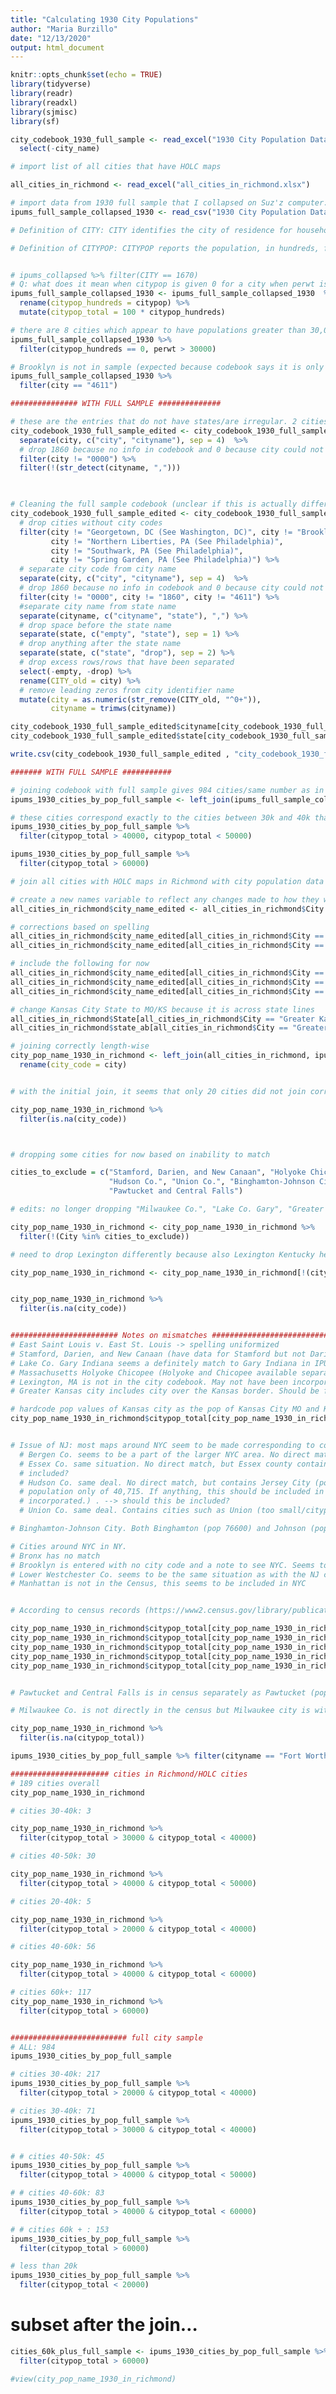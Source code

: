 ```yaml
---
title: "Calculating 1930 City Populations"
author: "Maria Burzillo"
date: "12/13/2020"
output: html_document
---
```


```r
knitr::opts_chunk$set(echo = TRUE)
library(tidyverse)
library(readr)
library(readxl)
library(sjmisc)
library(sf)
```

```r

city_codebook_1930_full_sample <- read_excel("1930 City Population Data/city_codebook_1930_full_sample.xlsx") %>%
  select(-city_name)

# import list of all cities that have HOLC maps

all_cities_in_richmond <- read_excel("all_cities_in_richmond.xlsx")

# import data from 1930 full sample that I collapsed on Suz'z computer: hopefully this will be the final dataset...
ipums_full_sample_collapsed_1930 <- read_csv("1930 City Population Data/1930_data_ipums_full_sample_collapsed.csv")

```


```r

# Definition of CITY: CITY identifies the city of residence for households located in identifiable cities. The Comparability section provides a discussion of factors affecting which cities are identified and how well they are represented in each sample. The cities identified by CITY are generally consistent with U.S. Census "place" definitions. For an explanation and history of the concept, see Chapter 9 in the Census Bureau's Geographic Areas Reference Manual.

# Definition of CITYPOP: CITYPOP reports the population, in hundreds, for all identifiable cities. For Decennial Census samples, CITYPOP reports the counts collected in that Decennial Census. For the 2005 ACS sample, CITYPOP reports populations estimates derived for the 2005 ACS. For ACS samples from 2006-2011, CITYPOP reports population estimates derived from the 2006 ACS. For the 2012-onward ACS, CITYPOP reports population estimates derived from the ACS of that year. CITYPOP is a 5-digit numeric variable that reports the population, in hundreds, for all identifiable cities. For instance, a city having a population of 1,234,500 will have a CITYPOP value of 12345. For all samples prior to 1940 and the 1940 100% dataset, CITYPOP reports the population for all incorporated municipalities


# ipums_collapsed %>% filter(CITY == 1670)
# Q: what does it mean when citypop is given 0 for a city when perwt is non-zero?: seems like 0 corresponds to a city not identified or unincorporated place response. 
ipums_full_sample_collapsed_1930 <- ipums_full_sample_collapsed_1930  %>%
  rename(citypop_hundreds = citypop) %>%
  mutate(citypop_total = 100 * citypop_hundreds) 

# there are 8 cities which appear to have populations greater than 30,000 and yet do not have a citypop encoded. Should check later if any cities graded by HOLC are missing and see if they are one of these
ipums_full_sample_collapsed_1930 %>%
  filter(citypop_hundreds == 0, perwt > 30000)

# Brooklyn is not in sample (expected because codebook says it is only in sample before 1900)
ipums_full_sample_collapsed_1930 %>%
  filter(city == "4611")


```


```r

############### WITH FULL SAMPLE ##############

# these are the entries that do not have states/are irregular. 2 cities dropped below. Rest of cities just kept with NA for state
city_codebook_1930_full_sample_edited <- city_codebook_1930_full_sample %>%
  separate(city, c("city", "cityname"), sep = 4)  %>%
  # drop 1860 because no info in codebook and 0 because city could not be identified.
  filter(city != "0000") %>%
  filter(!(str_detect(cityname, ",")))
  


# Cleaning the full sample codebook (unclear if this is actually different from the 1%/5% one but want to be safe)  
city_codebook_1930_full_sample_edited <- city_codebook_1930_full_sample %>%
  # drop cities without city codes
  filter(city != "Georgetown, DC (See Washington, DC)", city != "Brooklyn, NY (See NYC)", 
         city != "Northern Liberties, PA (See Philadelphia)",
         city != "Southwark, PA (See Philadelphia)",
         city != "Spring Garden, PA (See Philadelphia)") %>%
  # separate city code from city name
  separate(city, c("city", "cityname"), sep = 4)  %>%
  # drop 1860 because no info in codebook and 0 because city could not be identified. Exclude city 1860 because city name is blank in codebook. Exclude Brooklyn (4611) because only in censuses before 1900 and so not relevant
  filter(city != "0000", city != "1860", city != "4611") %>%
  #separate city name from state name
  separate(cityname, c("cityname", "state"), ",") %>%
  # drop space before the state name
  separate(state, c("empty", "state"), sep = 1) %>%
  # drop anything after the state name
  separate(state, c("state", "drop"), sep = 2) %>%
  # drop excess rows/rows that have been separated
  select(-empty, -drop) %>%
  rename(CITY_old = city) %>%
  # remove leading zeros from city identifier name
  mutate(city = as.numeric(str_remove(CITY_old, "^0+")),
         cityname = trimws(cityname))

city_codebook_1930_full_sample_edited$cityname[city_codebook_1930_full_sample_edited$city == 2683] <- "Hanover township, Luzerne county"
city_codebook_1930_full_sample_edited$state[city_codebook_1930_full_sample_edited$city == 2683] <- "PA"

write.csv(city_codebook_1930_full_sample_edited , "city_codebook_1930_full_sample_edited")  
```



```r

####### WITH FULL SAMPLE ###########

# joining codebook with full sample gives 984 cities/same number as in full collapsed sample -> looks good
ipums_1930_cities_by_pop_full_sample <- left_join(ipums_full_sample_collapsed_1930, city_codebook_1930_full_sample_edited)

# these cities correspond exactly to the cities between 30k and 40k that I had originally identified 
ipums_1930_cities_by_pop_full_sample %>%
  filter(citypop_total > 40000, citypop_total < 50000)

ipums_1930_cities_by_pop_full_sample %>%
  filter(citypop_total > 60000)


```


```r

# join all cities with HOLC maps in Richmond with city population data from 1930. This will allow us to filter cities by various population cutoffs. First task will be to make sure that the cities that did not automcatically join correctly are corrected.

# create a new names variable to reflect any changes made to how they were originally in Richmond
all_cities_in_richmond$city_name_edited <- all_cities_in_richmond$City

# corrections based on spelling
all_cities_in_richmond$city_name_edited[all_cities_in_richmond$City == "East Saint Louis"] <- "East St. Louis"
all_cities_in_richmond$city_name_edited[all_cities_in_richmond$City == "Schenectady"] <- "Schenectedy"

# include the following for now
all_cities_in_richmond$city_name_edited[all_cities_in_richmond$City == "Lake Co. Gary"] <- "Gary"
all_cities_in_richmond$city_name_edited[all_cities_in_richmond$City == "Greater Kansas City"] <- "Kansas City"
all_cities_in_richmond$city_name_edited[all_cities_in_richmond$City == "Milwaukee Co."] <- "Milwaukee"

# change Kansas City State to MO/KS because it is across state lines
all_cities_in_richmond$State[all_cities_in_richmond$City == "Greater Kansas City"] <- "Kansas/Missouri"
all_cities_in_richmond$state_ab[all_cities_in_richmond$City == "Greater Kansas City"] <- "KS/MO"

# joining correctly length-wise
city_pop_name_1930_in_richmond <- left_join(all_cities_in_richmond, ipums_1930_cities_by_pop_full_sample, by = c("city_name_edited" = "cityname", "state_ab" = "state")) %>%
  rename(city_code = city)


# with the initial join, it seems that only 20 cities did not join correctly -> likey a city designaiton or spelling mismatch error

city_pop_name_1930_in_richmond %>%
  filter(is.na(city_code))



# dropping some cities for now based on inability to match

cities_to_exclude = c("Stamford, Darien, and New Canaan", "Holyoke Chicopee", "Bergen Co.", "Essex Co.", 
                      "Hudson Co.", "Union Co.", "Binghamton-Johnson City", "Lower Westchester Co.",
                      "Pawtucket and Central Falls")

# edits: no longer dropping "Milwaukee Co.", "Lake Co. Gary", "Greater Kansas City"

city_pop_name_1930_in_richmond <- city_pop_name_1930_in_richmond %>%
  filter(!(City %in% cities_to_exclude))

# need to drop Lexington differently because also Lexington Kentucky here

city_pop_name_1930_in_richmond <- city_pop_name_1930_in_richmond[!(city_pop_name_1930_in_richmond$City == "Lexington" & city_pop_name_1930_in_richmond$state_ab == "MA"),]


city_pop_name_1930_in_richmond %>%
  filter(is.na(city_code))


######################## Notes on mismatches ##################################3
# East Saint Louis v. East St. Louis -> spelling uniformized 
# Stamford, Darien, and New Canaan (have data for Stamford but not Darien or New Canaan. Stamford has citypop of 46,300 so could be in treatment group, especially if these 3 cities make up 1 urban area. It is included in Aaronson) -> exclude for now
# Lake Co. Gary Indiana seems a definitely match to Gary Indiana in IPUMS. Lake County is the county name that Gary is in. Not sure why the put that in the name but changing to just Gary
# Massachusetts	Holyoke Chicopee (Holyoke and Chicopee available separately. Pop of Chicopee IS 43,900. Population of Holyoke is 56500. Chicopee and Holyoke are included in Aaronson). Based on the maps, they seem to make up 1 larger urban area. Exclude for now but could be added back in later as part of the larger cities
# Lexington, MA is not in the city codebook. May not have been incorporated at the time according to census sheet, only population of 9k at the time. Exclude for now. Could be included later since part of the area mapped for Boston but...
# Greater Kansas city includes city over the Kansas border. Should be fine to include. If anything, Kansas City match would be an underestimate, which would not be a problem because the population is 399,700 and thus already way above the threshold. Kansas City Kansas has population 121,800 so both well over threshold

# hardcode pop values of Kansas city as the pop of Kansas City MO and Kansas City KS
city_pop_name_1930_in_richmond$citypop_total[city_pop_name_1930_in_richmond$City == "Greater Kansas City"] <- ipums_1930_cities_by_pop_full_sample$citypop_total[ipums_1930_cities_by_pop_full_sample$city == 3250] + ipums_1930_cities_by_pop_full_sample$citypop_total[ipums_1930_cities_by_pop_full_sample$city == 3260]


# Issue of NJ: most maps around NYC seem to be made corresponding to counties rather than cities. All seem to be part of the larger NYC area
  # Bergen Co. seems to be a part of the larger NYC area. No direct match in census, but there is a North Bergen. However this is part of      # Hudson county, not Bergen county. Doesn't seem to have any cities large enough to be inclued in analysis
  # Essex Co. same situation. No direct match, but Essex county contains Newark, which had a population of 442300 ->> should this be 
  # included?
  # Hudson Co. same deal. No direct match, but contains Jersey City (pop 316700) and North Bergen (North Bergen has a        
  # population only of 40,715. If anything, this should be included in the treatment group, however, citypop = 0, meaning the place was not 
  # incorporated.) . --> should this be included?
  # Union Co. same deal. Contains cities such as Union (too small/citypop 0) and Elizabeth (pop 114,500) -> should we include?

# Binghamton-Johnson City. Both Binghamton (pop 76600) and Johnson (pop 13500) can be found separately in the Census --> should we include?

# Cities around NYC in NY. 
# Bronx has no match
# Brooklyn is entered with no city code and a note to see NYC. Seems to be counted within NYC (pop 6,930,400)
# Lower Westchester Co. seems to be the same situation as with the NJ counties near NYC. No direct match. Contains Yonkers (pop 134,600), New Rochelle (pop 54,000), White Plains (pop 35,800)
# Manhattan is not in the Census, this seems to be included in NYC


# According to census records (https://www2.census.gov/library/publications/decennial/1930/population-volume-1/03815512v1ch07.pdf), NYC contains the 5 boroughs of Bronx, Brooklyn, Manhattan, Queens, and Richmond (Staten Island). All had 1930 pops well over 60k. Should all be included. Writing in these population numbers from the census doc linked here.

city_pop_name_1930_in_richmond$citypop_total[city_pop_name_1930_in_richmond$City == "Bronx"] <- 1265258
city_pop_name_1930_in_richmond$citypop_total[city_pop_name_1930_in_richmond$City == "Brooklyn"] <- 2560401
city_pop_name_1930_in_richmond$citypop_total[city_pop_name_1930_in_richmond$City == "Manhattan"] <- 1867312
city_pop_name_1930_in_richmond$citypop_total[city_pop_name_1930_in_richmond$City == "Queens"] <- 1079129
city_pop_name_1930_in_richmond$citypop_total[city_pop_name_1930_in_richmond$City == "Staten Island"] <- 158346


# Pawtucket and Central Falls is in census separately as Pawtucket (pop 77,100) and Central Falls (pop 25800) -> exclude for now but clearly 2 cities directly next to eachother with a combiend pop well over 60k

# Milwaukee Co. is not directly in the census but Milwaukee city is with population 578,200. The county seems to be a slightly bigger area than the city, but not by much... excluded for now but seems like this should really be included. If anything, population would be underestimate.

city_pop_name_1930_in_richmond %>%
  filter(is.na(citypop_total))

ipums_1930_cities_by_pop_full_sample %>% filter(cityname == "Fort Worth")


```


```r

###################### cities in Richmond/HOLC cities
# 189 cities overall
city_pop_name_1930_in_richmond

# cities 30-40k: 3 

city_pop_name_1930_in_richmond %>%
  filter(citypop_total > 30000 & citypop_total < 40000)

# cities 40-50k: 30

city_pop_name_1930_in_richmond %>%
  filter(citypop_total > 40000 & citypop_total < 50000)

# cities 20-40k: 5

city_pop_name_1930_in_richmond %>%
  filter(citypop_total > 20000 & citypop_total < 40000)

# cities 40-60k: 56

city_pop_name_1930_in_richmond %>%
  filter(citypop_total > 40000 & citypop_total < 60000)

# cities 60k+: 117
city_pop_name_1930_in_richmond %>%
  filter(citypop_total > 60000)


########################## full city sample
# ALL: 984
ipums_1930_cities_by_pop_full_sample 

# cities 30-40k: 217
ipums_1930_cities_by_pop_full_sample %>%
  filter(citypop_total > 20000 & citypop_total < 40000)

# cities 30-40k: 71
ipums_1930_cities_by_pop_full_sample %>%
  filter(citypop_total > 30000 & citypop_total < 40000)


# # cities 40-50k: 45
ipums_1930_cities_by_pop_full_sample %>%
  filter(citypop_total > 40000 & citypop_total < 50000)

# # cities 40-60k: 83
ipums_1930_cities_by_pop_full_sample %>%
  filter(citypop_total > 40000 & citypop_total < 60000)

# # cities 60k + : 153
ipums_1930_cities_by_pop_full_sample %>%
  filter(citypop_total > 60000)

# less than 20k
ipums_1930_cities_by_pop_full_sample %>%
  filter(citypop_total < 20000)
```


# subset after the join...

```r

cities_60k_plus_full_sample <- ipums_1930_cities_by_pop_full_sample %>%
  filter(citypop_total > 60000)

#view(city_pop_name_1930_in_richmond)
```

